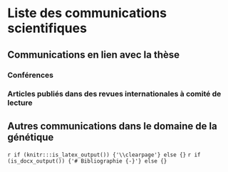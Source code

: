 # Liste des communications scientifiques {-}
\setcounter{section}{0}

## Communications en lien avec la thèse

### Conférences

\begin{itemize}
\item Rocheleau, G., \underline{\textbf{Canouil, M.}}, Yengo, L., Froguel, P. (2015). Application of Joint Models in Genetic Association Studies. \textit{International Genetic Epidemiology Society - IGES}, Baltimore, United-States.

\item \underline{\textbf{Canouil, M.}}, Rocheleau, G., Yengo, L., Froguel, P. (2016). Longitudinal Genetic Modelling: Revisiting Associations of SNPs Associated with Blood Fasting Glucose in Normoglycemic Individuals. \textit{Statistical Methods for Post Genomic Data - SMPGD}, Lille, France.

\item \underline{\textbf{Canouil, M.}}, Froguel, P., Rocheleau, G. (2016). Single Nucleotide Polymorphisms Associated with Fasting Blood Glucose Trajectory and Type 2 Diabetes Incidence: A Joint Modelling Approach. \textit{International Genetic Epidemiology Society - IGES}, Toronto, Canada.

\item \underline{\textbf{Canouil, M.}}, Froguel, P., Rocheleau, G. (2016). Single Nucleotide Polymorphisms Associated with Fasting Blood Glucose Trajectory and Type 2 Diabetes Incidence: A Joint Modelling Approach. \textit{4th Symposium European Genomic Institute for Diabetes (E.g.i.d)}, Lille, France.

\item \underline{\textbf{Canouil, M.}}, Froguel, P., Rocheleau, G. (2017). Variants Génétiques Associés à la Trajectoire de la Glycémie à Jeun et à l’Incidence du Diabète de Type 2: Une Approche par Modèle Joint. \textit{Annual Congress of Société Francophone du Diabète (SFD)}, Lille, France. 
\end{itemize}
\clearpage

### Articles publiés dans des revues internationales à comité de lecture

\begin{itemize}
\item Ndiaye, F. K., Ortalli, A., \underline{\textbf{Canouil, M.}} \textit{et al.} (2017). Expression and functional assessment of candidate type 2 diabetes susceptibility genes identify four new genes contributing to human insulin secretion. \textit{Molecular Metabolism}.

\item Verbanck, M., \underline{\textbf{Canouil, M.}} \textit{et al.} (2017). Low-dose exposure to bisphenols A, F and S of human primary adipocyte impacts coding and non-coding RNA profiles. \textit{PLOS ONE}, 12(6), e0179583.
\end{itemize}


## Autres communications dans le domaine de la génétique

\begin{itemize}
\item Yengo, L., Jacques, J., Biernacki, C. and \underline{\textbf{Canouil, M.}} (2016). Variable Clustering in High-Dimensional Linear Regression: The R Package clere. \textit{The R Journal}, 8(1), 92–106.

\item Baumeier, C., Saussenthaler, S., Kammel, A., Jähnert, M., Schlüter, L., Hesse, D., \underline{\textbf{Canouil, M.}} \textit{et al.} (2017). Hepatic DPP4 DNA Methylation Associates With Fatty Liver. \textit{Diabetes}, 66(1), 25–35.

\item Carrat, G. R., Hu, M., Nguyen-Tu, M.-S., Chabosseau, P., Gaulton, K. J., van de Bunt, M., Siddiq, A., Falchi, M., Thurner, M., \underline{\textbf{Canouil, M.}} \textit{et al.} (2017). Decreased STARD10 Expression Is Associated with Defective Insulin Secretion in Humans and Mice. \textit{The American Journal of Human Genetics}, 100(2), 238–256.

\item Bonnefond, A., Yengo, L., Dechaume, A., \underline{\textbf{Canouil, M.}} \textit{et al.} (2017). Relationship between salivary/pancreatic amylase and body mass index: a systems biology approach. \textit{BMC Medicine}, 15(1).
\end{itemize}

`r if (knitr:::is_latex_output()) {'\\clearpage'} else {}`
`r if (is_docx_output()) {'# Bibliographie {-}'} else {}`
